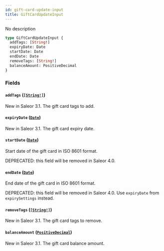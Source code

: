 ```yaml
---
id: gift-card-update-input
title: GiftCardUpdateInput
---
```


No description

```graphql
type GiftCardUpdateInput {
  addTags: [String!]
  expiryDate: Date
  startDate: Date
  endDate: Date
  removeTags: [String!]
  balanceAmount: PositiveDecimal
}
```

### Fields

#### `addTags` ([`[String!]`](../../../developer/api-reference/scalars/string))

New in Saleor 3.1. The gift card tags to add.

#### `expiryDate` ([`Date`](../../../developer/api-reference/scalars/date))

New in Saleor 3.1. The gift card expiry date.

#### `startDate` ([`Date`](../../../developer/api-reference/scalars/date))

Start date of the gift card in ISO 8601 format.

DEPRECATED: this field will be removed in Saleor 4.0.

#### `endDate` ([`Date`](../../../developer/api-reference/scalars/date))

End date of the gift card in ISO 8601 format.

DEPRECATED: this field will be removed in Saleor 4.0. Use `expiryDate` from `expirySettings` instead.

#### `removeTags` ([`[String!]`](../../../developer/api-reference/scalars/string))

New in Saleor 3.1. The gift card tags to remove.

#### `balanceAmount` ([`PositiveDecimal`](../../../developer/api-reference/scalars/positive-decimal))

New in Saleor 3.1. The gift card balance amount.
